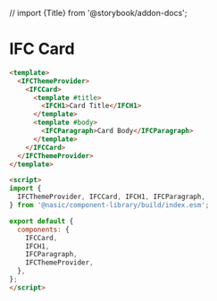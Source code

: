 // import {Title} from '@storybook/addon-docs';

<Meta title="Presentational Components/Layout/Card/Usage" />

# IFC Card

```html
<template>
  <IFCThemeProvider>
    <IFCCard>
      <template #title>
        <IFCH1>Card Title</IFCH1>
      </template>
      <template #body>
        <IFCParagraph>Card Body</IFCParagraph>
      </template>
    </IFCCard>
  </IFCThemeProvider>
</template>

<script>
import {
  IFCThemeProvider, IFCCard, IFCH1, IFCParagraph,
} from '@nasic/component-library/build/index.esm';

export default {
  components: {
    IFCCard,
    IFCH1,
    IFCParagraph,
    IFCThemeProvider,
  },
};
</script>

```